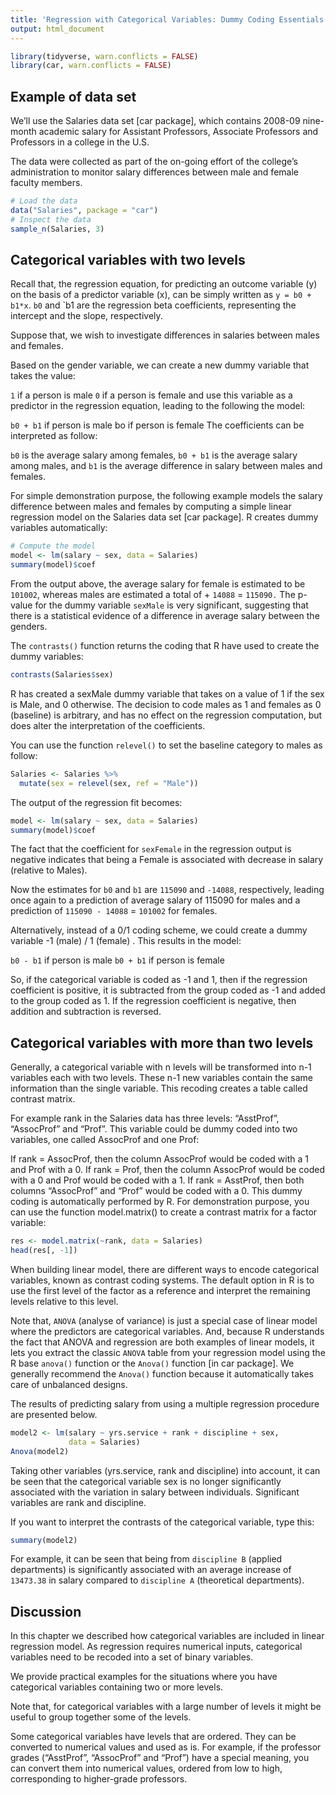 ```yaml
---
title: 'Regression with Categorical Variables: Dummy Coding Essentials in R'
output: html_document
---
```





```r
library(tidyverse, warn.conflicts = FALSE)
library(car, warn.conflicts = FALSE)
```

## Example of data set

We’ll use the Salaries data set [car package], which contains 2008-09 nine-month academic salary for Assistant Professors, Associate Professors and Professors in a college in the U.S.

The data were collected as part of the on-going effort of the college’s administration to monitor salary differences between male and female faculty members.

```r
# Load the data
data("Salaries", package = "car")
# Inspect the data
sample_n(Salaries, 3)
```

## Categorical variables with two levels

Recall that, the regression equation, for predicting an outcome variable (y) on the basis of a predictor variable (x), can be simply written as `y = b0 + b1*x`. `b0` and `b1 are the regression beta coefficients, representing the intercept and the slope, respectively.

Suppose that, we wish to investigate differences in salaries between males and females.

Based on the gender variable, we can create a new dummy variable that takes the value:

`1` if a person is male
`0` if a person is female
and use this variable as a predictor in the regression equation, leading to the following the model:

`b0 + b1` if person is male
bo if person is female
The coefficients can be interpreted as follow:

`b0` is the average salary among females,
`b0 + b1` is the average salary among males,
and `b1` is the average difference in salary between males and females.

For simple demonstration purpose, the following example models the salary difference between males and females by computing a simple linear regression model on the Salaries data set [car package]. R creates dummy variables automatically:

```r
# Compute the model
model <- lm(salary ~ sex, data = Salaries)
summary(model)$coef
```

From the output above, the average salary for female is estimated to be `101002`, whereas males are estimated a total of     + `14088` = `115090.` The p-value for the dummy variable `sexMale` is very significant, suggesting that there is a statistical evidence of a difference in average salary between the genders.

The `contrasts()` function returns the coding that R have used to create the dummy variables:

```r
contrasts(Salaries$sex)
```

R has created a sexMale dummy variable that takes on a value of 1 if the sex is Male, and 0 otherwise. The decision to code males as 1 and females as 0 (baseline) is arbitrary, and has no effect on the regression computation, but does alter the interpretation of the coefficients.

You can use the function `relevel()` to set the baseline category to males as follow:

```r
Salaries <- Salaries %>%
  mutate(sex = relevel(sex, ref = "Male"))
```

The output of the regression fit becomes:

```r
model <- lm(salary ~ sex, data = Salaries)
summary(model)$coef
```

The fact that the coefficient for `sexFemale` in the regression output is negative indicates that being a Female is associated with decrease in salary (relative to Males).

Now the estimates for `b0` and `b1` are `115090` and `-14088`, respectively, leading once again to a prediction of average salary of 115090 for males and a prediction of `115090 - 14088` = `101002` for females.

Alternatively, instead of a 0/1 coding scheme, we could create a dummy variable -1 (male) / 1 (female) . This results in the model:

`b0 - b1` if person is male
`b0 + b1` if person is female

So, if the categorical variable is coded as -1 and 1, then if the regression coefficient is positive, it is subtracted from the group coded as -1 and added to the group coded as 1. If the regression coefficient is negative, then addition and subtraction is reversed.

## Categorical variables with more than two levels

Generally, a categorical variable with n levels will be transformed into n-1 variables each with two levels. These n-1 new variables contain the same information than the single variable. This recoding creates a table called contrast matrix.

For example rank in the Salaries data has three levels: “AsstProf”, “AssocProf” and “Prof”. This variable could be dummy coded into two variables, one called AssocProf and one Prof:

If rank = AssocProf, then the column AssocProf would be coded with a 1 and Prof with a 0.
If rank = Prof, then the column AssocProf would be coded with a 0 and Prof would be coded with a 1.
If rank = AsstProf, then both columns “AssocProf” and “Prof” would be coded with a 0.
This dummy coding is automatically performed by R. For demonstration purpose, you can use the function model.matrix() to create a contrast matrix for a factor variable:

```r
res <- model.matrix(~rank, data = Salaries)
head(res[, -1])
```

When building linear model, there are different ways to encode categorical variables, known as contrast coding systems. The default option in R is to use the first level of the factor as a reference and interpret the remaining levels relative to this level.

Note that, `ANOVA` (analyse of variance) is just a special case of linear model where the predictors are categorical variables. And, because R understands the fact that ANOVA and regression are both examples of linear models, it lets you extract the classic `ANOVA` table from your regression model using the R base `anova()` function or the `Anova()` function [in car package]. We generally recommend the `Anova()` function because it automatically takes care of unbalanced designs.

The results of predicting salary from using a multiple regression procedure are presented below.

```r
model2 <- lm(salary ~ yrs.service + rank + discipline + sex,
             data = Salaries)
Anova(model2)
```

Taking other variables (yrs.service, rank and discipline) into account, it can be seen that the categorical variable sex is no longer significantly associated with the variation in salary between individuals. Significant variables are rank and discipline.

If you want to interpret the contrasts of the categorical variable, type this:

```r
summary(model2)
```

For example, it can be seen that being from `discipline B` (applied departments) is significantly associated with an average increase of `13473.38` in salary compared to `discipline A` (theoretical departments).

## Discussion

In this chapter we described how categorical variables are included in linear regression model. As regression requires numerical inputs, categorical variables need to be recoded into a set of binary variables.

We provide practical examples for the situations where you have categorical variables containing two or more levels.

Note that, for categorical variables with a large number of levels it might be useful to group together some of the levels.

Some categorical variables have levels that are ordered. They can be converted to numerical values and used as is. For example, if the professor grades (“AsstProf”, “AssocProf” and “Prof”) have a special meaning, you can convert them into numerical values, ordered from low to high, corresponding to higher-grade professors.






